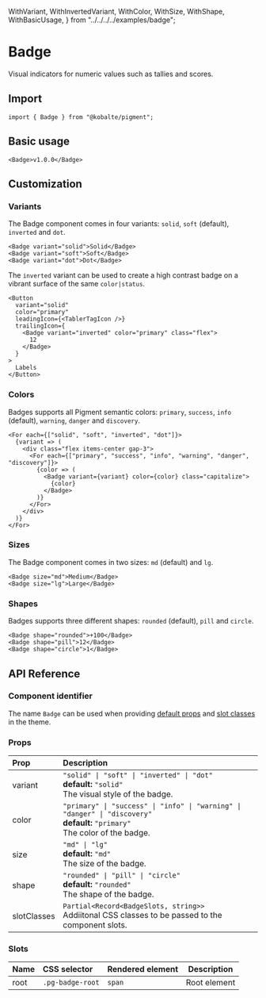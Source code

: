   WithVariant,
  WithInvertedVariant,
  WithColor,
  WithSize,
  WithShape,
  WithBasicUsage,
} from "../../../../examples/badge";

# Badge

Visual indicators for numeric values such as tallies and scores.

## Import

```tsx
import { Badge } from "@kobalte/pigment";
```

## Basic usage

<Preview>
  <WithBasicUsage />
</Preview>

```tsx
<Badge>v1.0.0</Badge>
```

## Customization

### Variants

The Badge component comes in four variants: `solid`, `soft` (default), `inverted` and `dot`.

<Preview>
  <WithVariant />
</Preview>

```tsx
<Badge variant="solid">Solid</Badge>
<Badge variant="soft">Soft</Badge>
<Badge variant="dot">Dot</Badge>
```

The `inverted` variant can be used to create a high contrast badge on a vibrant surface of the same `color|status`.

<Preview>
  <WithInvertedVariant />
</Preview>

```tsx {5-7}
<Button
  variant="solid"
  color="primary"
  leadingIcon={<TablerTagIcon />}
  trailingIcon={
    <Badge variant="inverted" color="primary" class="flex">
      12
    </Badge>
  }
>
  Labels
</Button>
```

### Colors

Badges supports all Pigment semantic colors: `primary`, `success`, `info` (default), `warning`, `danger` and `discovery`.

<Preview>
  <WithColor />
</Preview>

```tsx
<For each={["solid", "soft", "inverted", "dot"]}>
  {variant => (
    <div class="flex items-center gap-3">
      <For each={["primary", "success", "info", "warning", "danger", "discovery"]}>
        {color => (
          <Badge variant={variant} color={color} class="capitalize">
            {color}
          </Badge>
        )}
      </For>
    </div>
  )}
</For>
```

### Sizes

The Badge component comes in two sizes: `md` (default) and `lg`.

<Preview>
  <WithSize />
</Preview>

```tsx
<Badge size="md">Medium</Badge>
<Badge size="lg">Large</Badge>
```

### Shapes

Badges supports three different shapes: `rounded` (default), `pill` and `circle`.

<Preview>
  <WithShape />
</Preview>

```tsx
<Badge shape="rounded">+100</Badge>
<Badge shape="pill">12</Badge>
<Badge shape="circle">1</Badge>
```

## API Reference

### Component identifier

The name `Badge` can be used when providing [default props](/docs/core/customization/themed-components#default-props) and [slot classes](/docs/core/customization/themed-components#slot-classes) in the theme.

### Props

| Prop        | Description                                                                                                                             |
| :---------- | :-------------------------------------------------------------------------------------------------------------------------------------- |
| variant     | `"solid" \| "soft" \| "inverted" \| "dot"` <br/> **default:** `"solid"` <br/> The visual style of the badge.                            |
| color       | `"primary" \| "success" \| "info" \| "warning" \| "danger" \| "discovery"` <br/> **default:** `"primary"` <br/> The color of the badge. |
| size        | `"md" \| "lg"` <br/> **default:** `"md"` <br/> The size of the badge.                                                                   |
| shape       | `"rounded" \| "pill" \| "circle"` <br/> **default:** `"rounded"` <br/> The shape of the badge.                                          |
| slotClasses | `Partial<Record<BadgeSlots, string>>` <br/> Addiitonal CSS classes to be passed to the component slots.                                 |

### Slots

| Name | CSS selector     | Rendered element | Description  |
| :--- | :--------------- | :--------------- | ------------ |
| root | `.pg-badge-root` | `span`           | Root element |
